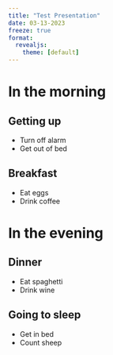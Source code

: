```yaml
---
title: "Test Presentation"
date: 03-13-2023
freeze: true
format:
  revealjs: 
    theme: [default]
---
```


# In the morning

## Getting up

- Turn off alarm
- Get out of bed

## Breakfast

- Eat eggs
- Drink coffee

# In the evening

## Dinner

- Eat spaghetti
- Drink wine

## Going to sleep

- Get in bed
- Count sheep